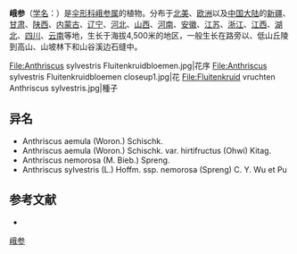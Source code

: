{{NoteTA|G1=LS}}
{{Speciesbox
| name = 峨参
| status = 
| status_system = 
| image = Anthriscus sylvestris - Köhler–s Medizinal-Pflanzen-162.jpg
| image_width = 250px
| image_caption = 《[[科勒藥用植物|科勒藥用植物]]》(1897), <br>''Anthriscus sylvestris''
| genus = Anthriscus
| species = sylvestris
| authority = (L.) Hoffm.
}}

'''峨参'''（[[学名|学名]]：{{lang|la|''Anthriscus sylvestris''}}）是[[伞形科|伞形科]][[峨参属|峨参属]]的植物。分布于[[北美|北美]]、[[欧洲|欧洲]]以及[[中国大陆|中国大陆]]的[[新疆|新疆]]、[[甘肃|甘肃]]、[[陕西|陕西]]、[[内蒙古|内蒙古]]、[[辽宁|辽宁]]、[[河北|河北]]、[[山西|山西]]、[[河南|河南]]、[[安徽|安徽]]、[[江苏|江苏]]、[[浙江|浙江]]、[[江西|江西]]、[[湖北|湖北]]、[[四川|四川]]、[[云南|云南]]等地，生长于海拔4,500米的地区，一般生长在路旁以、低山丘陵到高山、山坡林下和山谷溪边石缝中。

<gallery>
File:Anthriscus sylvestris Fluitenkruidbloemen.jpg|花序
File:Anthriscus sylvestris Fluitenkruidbloemen closeup1.jpg|花
File:Fluitenkruid vruchten Anthriscus sylvestris.jpg|種子
</gallery>

== 异名 ==
* Anthriscus aemula (Woron.) Schischk.
* Anthriscus aemula (Woron.) Schischk. var. hirtifructus (Ohwi) Kitag.
* Anthriscus nemorosa (M. Bieb.) Spreng.
* Anthriscus sylvestris (L.) Hoffm. ssp. nemorosa (Spreng) C. Y. Wu et Pu

== 参考文献 ==
{{Commons category|Anthriscus sylvestris}}

<div class="references-small">
* {{cite web| url =http://www.bioinfo.cn/db05/KmzwSpecies.php?action=view&id=22685| title =峨参| work =《中国高等植物数据库全库》| publisher =中国科学院微生物研究所| author =昆明植物研究所| accessdate =2009-02-25| deadurl =yes| archiveurl =https://web.archive.org/web/20160305042139/http://www.bioinfo.cn/db05/KmzwSpecies.php?action=view&id=22685| archivedate =2016-03-05}}
</div>
{{Taxonbar|from=Q683490}}

[[Category:峨参属|峨参]]


{{Apiales-stub}}
